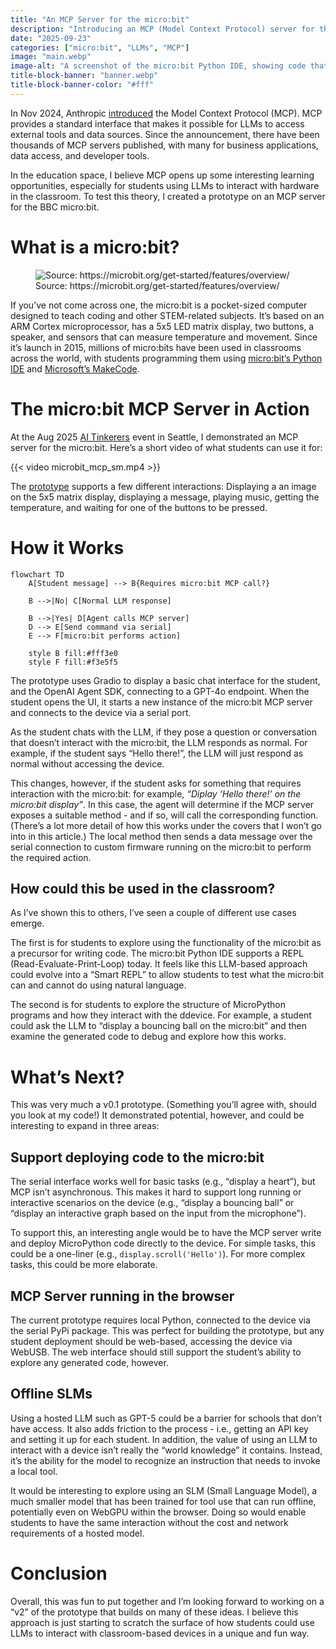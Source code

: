 ```yaml
---
title: "An MCP Server for the micro:bit"
description: "Introducing an MCP (Model Context Protocol) server for the micro:bit that enables students to interact with the device via an LLM"
date: "2025-09-23"
categories: ["micro:bit", "LLMs", "MCP"]
image: "main.webp"
image-alt: "A screenshot of the micro:bit Python IDE, showing code that reads 'What is MCP?'"
title-block-banner: "banner.webp"
title-block-banner-color: "#fff"
---
```


In Nov 2024, Anthropic [introduced](https://www.anthropic.com/news/model-context-protocol){.external target="_blank"} the Model Context Protocol (MCP). MCP provides a standard interface that makes it possible for LLMs to access external tools and data sources. Since the announcement, there have been thousands of MCP servers published, with many for business applications, data access, and developer tools.

In the education space, I believe MCP opens up some interesting learning opportunities, especially for students using LLMs to interact with hardware in the classroom. To test this theory, I created a prototype on an MCP server for the BBC micro:bit.

# What is a micro:bit?

![Source: https://microbit.org/get-started/features/overview/](./microbit.avif "Schematic of a micro:bit V2"){fig-alt="A diagram of a micro:bit V2, showing the features of the device"}

If you've not come across one, the micro:bit is a pocket-sized computer designed to teach coding and other STEM-related subjects. It's based on an ARM Cortex microprocessor, has a 5x5 LED matrix display, two buttons, a speaker, and sensors that can measure temperature and movement. Since it's launch in 2015, millions of micro:bits have been used in classrooms across the world, with students programming them using [micro:bit's Python IDE](http://python.microbit.org/){.external target="_blank"} and [Microsoft's MakeCode](https://makecode.microbit.org/){.external target="_blank"}.

# The micro:bit MCP Server in Action

At the Aug 2025 [AI Tinkerers](https://seattle.aitinkerers.org/){.external target="_blank"} event in Seattle, I demonstrated an MCP server for the micro:bit. Here's a short video of what students can use it for:

{{< video microbit_mcp_sm.mp4 >}}

The [prototype](https://github.com/simonguest/microbit-mcp) supports a few different interactions: Displaying a an image on the 5x5 matrix display, displaying a message, playing music, getting the temperature, and waiting for one of the buttons to be pressed.

# How it Works
```mermaid
flowchart TD
    A[Student message] --> B{Requires micro:bit MCP call?}
    
    B -->|No| C[Normal LLM response]
    
    B -->|Yes| D[Agent calls MCP server]
    D --> E[Send command via serial]
    E --> F[micro:bit performs action]
    
    style B fill:#fff3e0
    style F fill:#f3e5f5
```

The prototype uses Gradio to display a basic chat interface for the student, and the OpenAI Agent SDK, connecting to a GPT-4o endpoint. When the student opens the UI, it starts a new instance of the micro:bit MCP server and connects to the device via a serial port.

As the student chats with the LLM, if they pose a question or conversation that doesn't interact with the micro:bit, the LLM responds as normal. For example, if the student says "Hello there!", the LLM will just respond as normal without accessing the device.

This changes, however, if the student asks for something that requires interaction with the micro:bit: for example, _"Diplay 'Hello there!' on the micro:bit display"_. In this case, the agent will determine if the MCP server exposes a suitable method - and if so, will call the corresponding function. (There's a lot more detail of how this works under the covers that I won't go into in this article.) The local method then sends a data message over the serial connection to custom firmware running on the micro:bit to perform the required action.

## How could this be used in the classroom?

As I've shown this to others, I've seen a couple of different use cases emerge.

The first is for students to explore using the functionality of the micro:bit as a precursor for writing code. The micro:bit Python IDE supports a REPL (Read-Evaluate-Print-Loop) today. It feels like this LLM-based approach could evolve into a "Smart REPL" to allow students to test what the micro:bit can and cannot do using natural language.

The second is for students to explore the structure of MicroPython programs and how they interact with the ddevice. For example, a student could ask the LLM to "display a bouncing ball on the micro:bit" and then examine the generated code to debug and explore how this works.

# What's Next?

This was very much a v0.1 prototype. (Something you'll agree with, should you look at my code!) It demonstrated potential, however, and could be interesting to expand in three areas:

## Support deploying code to the micro:bit

The serial interface works well for basic tasks (e.g., "display a heart"), but MCP isn't asynchronous. This makes it hard to support long running or interactive scenarios on the device (e.g., "display a bouncing ball" or "display an interactive graph based on the input from the microphone"). 

To support this, an interesting angle would be to have the MCP server write and deploy MicroPython code directly to the device. For simple tasks, this could be a one-liner (e.g., `display.scroll('Hello')`). For more complex tasks, this could be more elaborate.

## MCP Server running in the browser

The current prototype requires local Python, connected to the device via the serial PyPi package. This was perfect for building the prototype, but any student deployment should be web-based, accessing the device via WebUSB. The web interface should still support the student's ability to explore any generated code, however.

## Offline SLMs

Using a hosted LLM such as GPT-5 could be a barrier for schools that don't have access. It also adds friction to the process - i.e., getting an API key and setting it up for each student. In addition, the value of using an LLM to interact with a device isn't really the "world knowledge" it contains. Instead, it's the ability for the model to recognize an instruction that needs to invoke a local tool.

It would be interesting to explore using an SLM (Small Language Model), a much smaller model that has been trained for tool use that can run offline, potentially even on WebGPU within the browser. Doing so would enable students to have the same interaction without the cost and network requirements of a hosted model.

# Conclusion

Overall, this was fun to put together and I'm looking forward to working on a "v2" of the prototype that builds on many of these ideas. I believe this approach is just starting to scratch the surface of how students could use LLMs to interact with classroom-based devices in a unique and fun way.